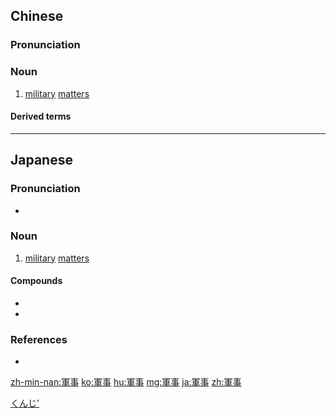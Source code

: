 {{also|军事}}
==Chinese==
{{zh-forms|s=军事}}

===Pronunciation===
{{zh-pron
|m=jūnshì
|c=gwan1 si6
|h=pfs=kiûn-sṳ
|mn=kun-sū
|cat=n
}}

===Noun===
{{zh-noun}}

# [[military]] [[matter]]s
#: {{zh-x|軍事 集團|'''''military''' bloc''}}

====Derived terms====
{{zh-der|軍事化|軍事家|軍事學|軍事演習}}

{{zh-cat|Military}}

----

==Japanese==
{{ja-kanjitab|ぐん|じ|yomi=on}}

===Pronunciation===
* {{ja-pron|ぐんじ|y=o|acc=1|acc_ref=NHK}}

===Noun===
{{ja-noun|ぐんじ}}

# [[military]] [[matter]]s

====Compounds====
* {{ja-r|軍事化|ぐんじか}}
* {{ja-r|軍事的|ぐんじてき}}

===References===
* {{R:Shogakukan}}
<references/>

[[Category:ja:Military|くんじ']]

[[zh-min-nan:軍事]]
[[ko:軍事]]
[[hu:軍事]]
[[mg:軍事]]
[[ja:軍事]]
[[zh:軍事]]